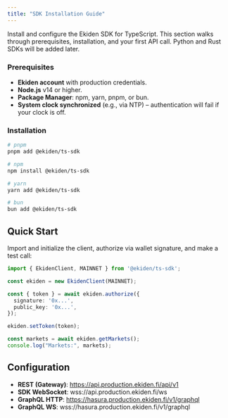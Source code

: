 ```yaml
---
title: "SDK Installation Guide"
---
```


Install and configure the Ekiden SDK for TypeScript. This section walks through prerequisites, installation, and your first API call. Python and Rust SDKs will be added later.

### **Prerequisites**

- **Ekiden account** with production credentials.
- **Node.js** v14 or higher.
- **Package Manager**: npm, yarn, pnpm, or bun.
- **System clock synchronized** (e.g., via NTP) – authentication will fail if your clock is off.

### **Installation**

```bash
# pnpm
pnpm add @ekiden/ts-sdk

# npm
npm install @ekiden/ts-sdk

# yarn
yarn add @ekiden/ts-sdk

# bun
bun add @ekiden/ts-sdk
```

## Quick Start

Import and initialize the client, authorize via wallet signature, and make a test call:

```ts
import { EkidenClient, MAINNET } from '@ekiden/ts-sdk';

const ekiden = new EkidenClient(MAINNET);

const { token } = await ekiden.authorize({
  signature: '0x...',
  public_key: '0x...',
});

ekiden.setToken(token);

const markets = await ekiden.getMarkets();
console.log("Markets:", markets);
```

## Configuration

- **REST (Gateway)**: https://api.production.ekiden.fi/api/v1
- **SDK WebSocket**: wss://api.production.ekiden.fi/ws
- **GraphQL HTTP**: https://hasura.production.ekiden.fi/v1/graphql
- **GraphQL WS**: wss://hasura.production.ekiden.fi/v1/graphql